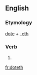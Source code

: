 ==English==

===Etymology===
[[dote]] + [[-eth]]

===Verb===
{{infl|en|verb form}}

# {{archaic third-person singular of|dote}}

[[fr:doteth]]